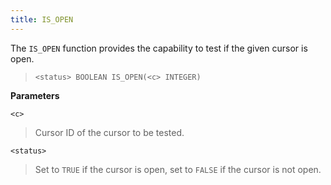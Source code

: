 ```yaml
---
title: IS_OPEN
---
```


The `IS_OPEN` function provides the capability to test if the given cursor is open.

> `<status> BOOLEAN IS_OPEN(<c> INTEGER)`

**Parameters**

`<c>`

> Cursor ID of the cursor to be tested.

`<status>`

> Set to `TRUE` if the cursor is open, set to `FALSE` if the cursor is not open.
